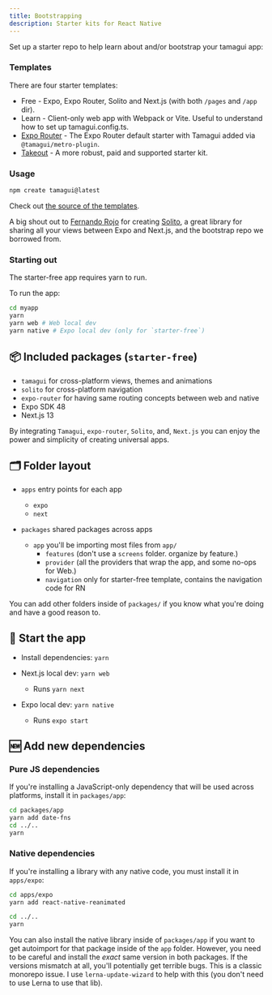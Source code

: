 ```yaml
---
title: Bootstrapping
description: Starter kits for React Native
---
```


Set up a starter repo to help learn about and/or bootstrap your tamagui app:

### Templates

There are four starter templates:

- Free - Expo, Expo Router, Solito and Next.js (with both `/pages` and `/app`
  dir).
- Learn - Client-only web app with Webpack or Vite. Useful to understand how to
  set up tamagui.config.ts.
- [Expo Router](/docs/guides/expo) - The Expo Router default starter with
  Tamagui added via `@tamagui/metro-plugin`.
- [Takeout](/takeout) - A more robust, paid and supported starter kit.

### Usage

```bash
npm create tamagui@latest
```

Check out
[the source of the templates](https://github.com/tamagui/tamagui/tree/master/starters).

A big shout out to [Fernando Rojo](https://twitter.com/fernandotherojo) for
creating [Solito](https://solito.dev), a great library for sharing all your
views between Expo and Next.js, and the bootstrap repo we borrowed from.

### Starting out

The starter-free app requires yarn to run.

To run the app:

```bash
cd myapp
yarn
yarn web # Web local dev
yarn native # Expo local dev (only for `starter-free`)
```

## 📦 Included packages (`starter-free`)

- `tamagui` for cross-platform views, themes and animations
- `solito` for cross-platform navigation
- `expo-router` for having same routing concepts between web and native
- Expo SDK 48
- Next.js 13

By integrating `Tamagui`, `expo-router`, `Solito`, and, `Next.js` you can enjoy
the power and simplicity of creating universal apps.

## 🗂 Folder layout

- `apps` entry points for each app

  - `expo`
  - `next`

- `packages` shared packages across apps
  - `app` you'll be importing most files from `app/`
    - `features` (don't use a `screens` folder. organize by feature.)
    - `provider` (all the providers that wrap the app, and some no-ops for Web.)
    - `navigation` only for starter-free template, contains the navigation code
      for RN

You can add other folders inside of `packages/` if you know what you're doing
and have a good reason to.

## 🏁 Start the app

- Install dependencies: `yarn`

- Next.js local dev: `yarn web`
  - Runs `yarn next`
- Expo local dev: `yarn native`
  - Runs `expo start`

## 🆕 Add new dependencies

### Pure JS dependencies

If you're installing a JavaScript-only dependency that will be used across
platforms, install it in `packages/app`:

```bash
cd packages/app
yarn add date-fns
cd ../..
yarn
```

### Native dependencies

If you're installing a library with any native code, you must install it in
`apps/expo`:

```bash
cd apps/expo
yarn add react-native-reanimated

cd ../..
yarn
```

You can also install the native library inside of `packages/app` if you want to
get autoimport for that package inside of the `app` folder. However, you need to
be careful and install the _exact_ same version in both packages. If the
versions mismatch at all, you'll potentially get terrible bugs. This is a
classic monorepo issue. I use `lerna-update-wizard` to help with this (you don't
need to use Lerna to use that lib).

```

```
